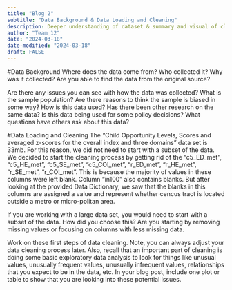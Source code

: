 ```yaml
---
title: "Blog 2"
subtitle: "Data Background & Data Loading and Cleaning"
description: Deeper understanding of dataset & summary and visual of cleaned data
author: "Team 12"
date: "2024-03-18"
date-modified: "2024-03-18"
draft: FALSE
---
```


#Data Background
Where does the data come from? Who collected it? Why was it collected? Are you able to find the data from the original source?

Are there any issues you can see with how the data was collected? What is the sample population? Are there reasons to think the sample is biased in some way?
How is this data used? Has there been other research on the same data? Is this data being used for some policy decisions? What questions have others ask about this data?

#Data Loading and Cleaning
The "Child Opportunity Levels, Scores and averaged z-scores for the overall index and three domains" data set is 33mb. For this reason, we did not need to start with a subset of the data. We decided to start the cleaning process by getting rid of the "c5_ED_met", "c5_HE_met", "c5_SE_met", "c5_COI_met", "r_ED_met", "r_HE_met", "r_SE_met", "r_COI_met". This is because the majority of values in these columns were left blank. Column "in100" also contains blanks. But after looking at the provided Data Dictionary, we saw that the blanks in this columns are assigned a value and represent whether cencus tract is located outside a metro or micro-politan area.

If you are working with a large data set, you would need to start with a subset of the data. How did you choose this? Are you starting by removing missing values or focusing on columns with less missing data.

Work on these first steps of data cleaning. Note, you can always adjust your data cleaning process later. Also, recall that an important part of cleaning is doing some basic exploratory data analysis to look for things like unusual values, unusually frequent values, unusually infrequent values, relationships that you expect to be in the data, etc. In your blog post, include one plot or table to show that you are looking into these potential issues.
